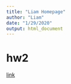 ```yaml
---
title: "Liam Homepage"
author: "Liam"
date: "1/29/2020"
output: html_document
---
```

# hw2  

[link](this is an H1.html)
